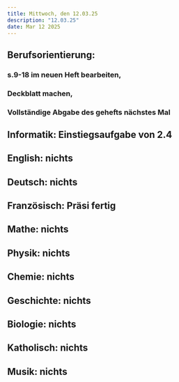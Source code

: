 ```yaml
---
title: Mittwoch, den 12.03.25
description: "12.03.25"
date: Mar 12 2025
---
```

## Berufsorientierung: 
###    s.9-18 im neuen Heft bearbeiten,
###    Deckblatt machen, 
###    Vollständige Abgabe des gehefts nächstes Mal
## Informatik: Einstiegsaufgabe von 2.4
## English: nichts
## Deutsch: nichts
## Französisch: Präsi fertig
## Mathe: nichts
## Physik: nichts
## Chemie: nichts
## Geschichte: nichts
## Biologie: nichts
## Katholisch: nichts
## Musik: nichts